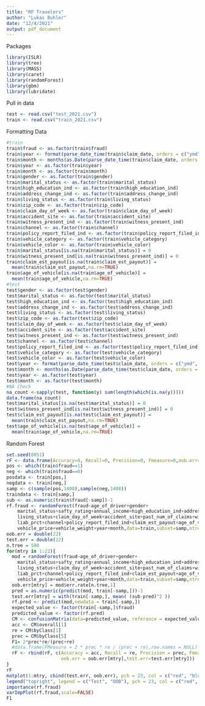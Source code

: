 ---
title: "RF Travelers"
author: "Lukas Buhler"
date: "12/4/2021"
output: pdf_document
---
Packages
```{r}
library(ISLR)
library(tree)
library(MASS)
library(caret)
library(randomForest)
library(gbm)
library(lubridate)
```

Pull in data
```{r}
test <- read.csv("test_2021.csv")
train <- read.csv("train_2021.csv")
```

Formatting Data
```{r}
#train
train$fraud <- as.factor(train$fraud)
train$year <- format(parse_date_time(train$claim_date, orders = c("ymd", "mdy", "dmy")),format="%Y")
train$month <- months(as.Date(parse_date_time(train$claim_date, orders = c("ymd", "mdy", "dmy"))))
train$year <- as.factor(train$year)
train$month <- as.factor(train$month)
train$gender <- as.factor(train$gender)
train$marital_status <- as.factor(train$marital_status)
train$high_education_ind <- as.factor(train$high_education_ind)
train$address_change_ind <- as.factor(train$address_change_ind)
train$living_status <- as.factor(train$living_status)
train$zip_code <- as.factor(train$zip_code)
train$claim_day_of_week <- as.factor(train$claim_day_of_week)
train$accident_site <- as.factor(train$accident_site)
train$witness_present_ind <- as.factor(train$witness_present_ind)
train$channel <- as.factor(train$channel)
train$policy_report_filed_ind <- as.factor(train$policy_report_filed_ind)
train$vehicle_category <- as.factor(train$vehicle_category)
train$vehicle_color <- as.factor(train$vehicle_color)
train$marital_status[is.na(train$marital_status)] = 0
train$witness_present_ind[is.na(train$witness_present_ind)] = 0
train$claim_est_payout[is.na(train$claim_est_payout)] =
  mean(train$claim_est_payout,na.rm=TRUE)
train$age_of_vehicle[is.na(train$age_of_vehicle)] = 
  mean(train$age_of_vehicle,na.rm=TRUE)
#test
test$gender <- as.factor(test$gender)
test$marital_status <- as.factor(test$marital_status)
test$high_education_ind <- as.factor(test$high_education_ind)
test$address_change_ind <- as.factor(test$address_change_ind)
test$living_status <- as.factor(test$living_status)
test$zip_code <- as.factor(test$zip_code)
test$claim_day_of_week <- as.factor(test$claim_day_of_week)
test$accident_site <- as.factor(test$accident_site)
test$witness_present_ind <- as.factor(test$witness_present_ind)
test$channel <- as.factor(test$channel)
test$policy_report_filed_ind <- as.factor(test$policy_report_filed_ind)
test$vehicle_category <- as.factor(test$vehicle_category)
test$vehicle_color <- as.factor(test$vehicle_color)
test$year <- format(parse_date_time(test$claim_date, orders = c("ymd", "mdy", "dmy")),format="%Y")
test$month <- months(as.Date(parse_date_time(test$claim_date, orders = c("ymd", "mdy", "dmy"))))
test$year <- as.factor(test$year)
test$month <- as.factor(test$month)
#NA Check
na_count <-sapply(test, function(y) sum(length(which(is.na(y)))))
data.frame(na_count)
test$marital_status[is.na(test$marital_status)] = 0
test$witness_present_ind[is.na(test$witness_present_ind)] = 0
test$claim_est_payout[is.na(test$claim_est_payout)] =
  mean(train$claim_est_payout,na.rm=TRUE)
test$age_of_vehicle[is.na(test$age_of_vehicle)] = 
  mean(train$age_of_vehicle,na.rm=TRUE)
```


Random Forest
```{r}
set.seed(8051)
rF <- data.frame(Accuracy=0, Recall=0, Precision=0, Fmeasure=0,oob.err=0,test.err=0)
pos <- which(train$fraud==1)
neg <- which(train$fraud==0)
posdata <- train[pos,]
negdata <- train[neg,]
samp <- c(sample(pos,1408),sample(neg,1408))
traindata <- train[samp,]
sub <- as.numeric(train$fraud[-samp])-1
rf.fraud <- randomForest(fraud~age_of_driver+gender+
    marital_status+safty_rating+annual_income+high_education_ind+address_change_ind+
    living_status+claim_day_of_week+accident_site+past_num_of_claims+witness_present_ind+
    liab_prct+channel+policy_report_filed_ind+claim_est_payout+age_of_vehicle+
    vehicle_price+vehicle_weight+year+month,data=train,subset=samp,ntree=350)
oob.err = double(22)
test.err = double(22)
n.tree = 500
for(mtry in 1:22){
  mod = randomForest(fraud~age_of_driver+gender+
    marital_status+safty_rating+annual_income+high_education_ind+address_change_ind+
    living_status+claim_day_of_week+accident_site+past_num_of_claims+witness_present_ind+
    liab_prct+channel+policy_report_filed_ind+claim_est_payout+age_of_vehicle+
    vehicle_price+vehicle_weight+year+month,data=train,subset=samp,ntree=n.tree)
  oob.err[mtry] = mod$err.rate[n.tree,1]
  pred = as.numeric(predict(mod, train[-samp,]))-1
  test.err[mtry] = with(train[-samp,], mean( (sub-pred)^2 ))
  rf.pred <- predict(mod,newdata = train[-samp,])
  expected_value <- factor(train[-samp,]$fraud)
  predicted_value <- factor(rf.pred)
  CM <- confusionMatrix(data=predicted_value, reference = expected_value,positive = "1")
  acc <- CM$overall[1]
  re = CM$byClass[1]
  prec = CM$byClass[5]
  F1= 2*prec*re/(prec+re)
  #data.frame(FMeasure = 2 * prec * re / (prec + re),row.names = NULL)
  rF <- rbind(rF, c(Accuracy = acc, Recall = re, Precision = prec, Fmeasure = F1,
                    oob.err = oob.err[mtry],test.err=test.err[mtry]))
}
rF
matplot(1:mtry, cbind(test.err, oob.err), pch = 23, col = c("red", "blue"), type = "b", ylab="Mean Squared Error")
legend("topright", legend = c("Test", "OOB"), pch = 23, col = c("red", "blue"))
importance(rf.fraud)
varImpPlot(rf.fraud,scale=FALSE)
F1
```










